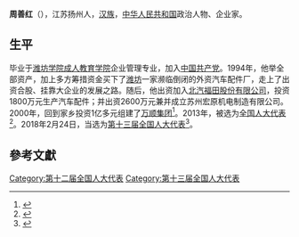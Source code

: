 '''周善红'''（{{bd|1968年||}}），江苏扬州人，[[汉族|汉族]]，[[中华人民共和国|中华人民共和国]]政治人物、企业家。

== 生平 ==
毕业于[[潍坊学院成人教育学院|潍坊学院成人教育学院]]企业管理专业，加入[[中国共产党|中国共产党]]。1994年，他举全部资产，加上多方筹措资金买下了[[潍坊|潍坊]]一家濒临倒闭的外资汽车配件厂，走上了出资合股、挂靠大企业的发展之路。随后，他出资加入[[北汽福田|北汽福田股份有限公司]]，投资1800万元生产汽车配件；并出资2600万元兼并成立苏州宏原机电制造有限公司。2000年，回到家乡投资1亿多元组建了[[万顺集团|万顺集团]]<ref>{{Cite web|title=全国人大代表：周善红|url=https://chamber.huanqiu.com/article/9CaKrnKg1G4|accessdate=2021-02-22|work=环球网}}</ref>。2013年，被选为[[全国人大代表|全国人大代表]]<ref>{{cite news|title=全国人大代表信息-周善红|url=http://210.82.31.1:8084/delegate/viewDelegate.action?dbid=120771|accessdate=2013-03-28|newspaper=全国人大网|archive-url=https://web.archive.org/web/20180929135012/http://www.npc.gov.cn/delegate/viewDelegate.action?dbid=120771|archive-date=2018-09-29|dead-url=yes}}</ref>。2018年2月24日，当选为[[第十三届全国人大代表|第十三届全国人大代表]]<ref>{{Cite web|title=（受权发布）中华人民共和国第十三届全国人民代表大会代表名单-中新网|url=http://www.chinanews.com/gn/2018/02-25/8453959.shtml|accessdate=2021-02-19|work=[[中国新闻网|中国新闻网]]|archive-date=2018-02-27|archive-url=https://web.archive.org/web/20180227031724/http://www.chinanews.com/gn/2018/02-25/8453959.shtml|dead-url=no}}</ref>。

==參考文獻==
{{reflist}}

[[Category:第十二届全国人大代表|Category:第十二届全国人大代表]]
[[Category:第十三届全国人大代表|Category:第十三届全国人大代表]]


{{中国政治人物小作品}}